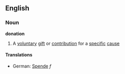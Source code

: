 == English ==
=== Noun ===
'''donation'''

# A [[voluntary]] [[gift]] or [[contribution]] for a [[specific]] [[cause]]

==== Translations ====

* German: [[Spende]] ''f''